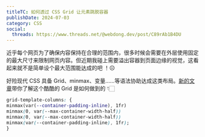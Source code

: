 ```yaml
---
titleTC: 如何透过 CSS Grid 让元素跳脱容器
publishDate: 2024-07-03
category: CSS
social:
  threads: https://www.threads.net/@webdong.dev/post/C89rAb1B4DU
---
```


近乎每个网页为了确保内容保持在合理的范围内，很多时候会需要在外层使用固定的最大尺寸来限制网页内容。但近期我碰上需要溢出容器到页面边缘的视觉，这看起来就不是简单设个最大范围能达成的吧 ！☹

好险现代 CSS 具备 Grid、minmax、变量……等语法协助达成这类布局。[新的文章](https://www.webdong.dev/post/how-to-escape-container-by-using-css-grid/)带你了解这个酷酷的 Grid 是如何做到的 👇🏻

```css
grid-template-columns: {
minmax(var(--container-padding-inline), 1fr)
minmax(0, var(--max-container-width-half))
minmax(0, var(--max-container-width-half))
minmax(var(--container-padding-inline), 1fr);
}
```
